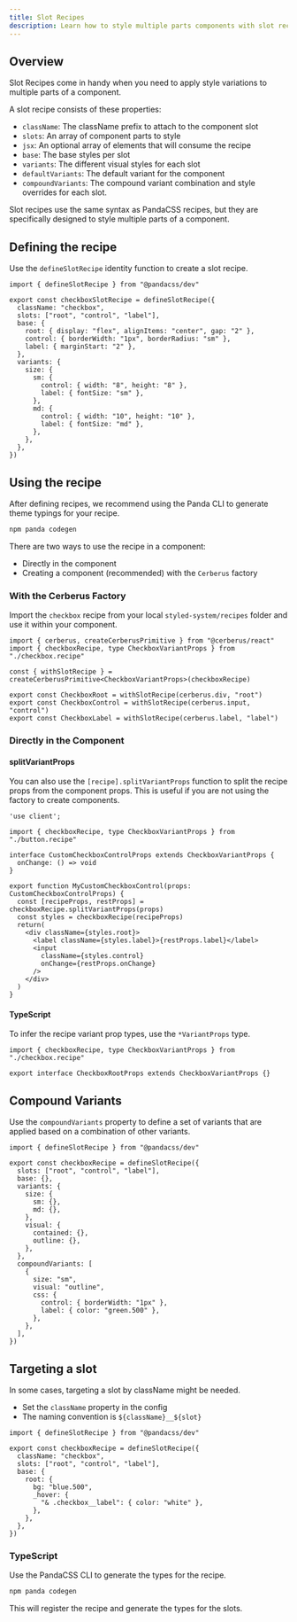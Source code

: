 ```yaml
---
title: Slot Recipes
description: Learn how to style multiple parts components with slot recipes.
---
```


## Overview

Slot Recipes come in handy when you need to apply style variations to multiple
parts of a component.

A slot recipe consists of these properties:

- `className`: The className prefix to attach to the component slot
- `slots`: An array of component parts to style
- `jsx`: An optional array of elements that will consume the recipe
- `base`: The base styles per slot
- `variants`: The different visual styles for each slot
- `defaultVariants`: The default variant for the component
- `compoundVariants`: The compound variant combination and style overrides for
  each slot.

Slot recipes use the same syntax as PandaCSS recipes, but they are specifically
designed to style multiple parts of a component.

## Defining the recipe

Use the `defineSlotRecipe` identity function to create a slot recipe.

```tsx title="checkbox.recipe.ts"
import { defineSlotRecipe } from "@pandacss/dev"

export const checkboxSlotRecipe = defineSlotRecipe({
  className: "checkbox",
  slots: ["root", "control", "label"],
  base: {
    root: { display: "flex", alignItems: "center", gap: "2" },
    control: { borderWidth: "1px", borderRadius: "sm" },
    label: { marginStart: "2" },
  },
  variants: {
    size: {
      sm: {
        control: { width: "8", height: "8" },
        label: { fontSize: "sm" },
      },
      md: {
        control: { width: "10", height: "10" },
        label: { fontSize: "md" },
      },
    },
  },
})
```

## Using the recipe

After defining recipes, we recommend using the Panda CLI to generate
theme typings for your recipe.

```bash
npm panda codegen
```

There are two ways to use the recipe in a component:

- Directly in the component
- Creating a component (recommended) with the `Cerberus` factory

### With the Cerberus Factory

Import the `checkbox` recipe from your local `styled-system/recipes` folder and use it within your component.

```tsx title="checkbox.tsx"
import { cerberus, createCerberusPrimitive } from "@cerberus/react"
import { checkboxRecipe, type CheckboxVariantProps } from "./checkbox.recipe"

const { withSlotRecipe } = createCerberusPrimitive<CheckboxVariantProps>(checkboxRecipe)

export const CheckboxRoot = withSlotRecipe(cerberus.div, "root")
export const CheckboxControl = withSlotRecipe(cerberus.input, "control")
export const CheckboxLabel = withSlotRecipe(cerberus.label, "label")
```

### Directly in the Component

#### splitVariantProps

You can also use the `[recipe].splitVariantProps` function to split the recipe
props from the component props. This is useful if you are not using the factory to create components.

```tsx title="checkbox.tsx" {10}
'use client';

import { checkboxRecipe, type CheckboxVariantProps } from "./button.recipe"

interface CustomCheckboxControlProps extends CheckboxVariantProps {
  onChange: () => void
}

export function MyCustomCheckboxControl(props: CustomCheckboxControlProps) {
  const [recipeProps, restProps] = checkboxRecipe.splitVariantProps(props)
  const styles = checkboxRecipe(recipeProps)
  return(
    <div className={styles.root}>
      <label className={styles.label}>{restProps.label}</label>
      <input
        className={styles.control}
        onChange={restProps.onChange}
      />
    </div>
  )
}
```

#### TypeScript

To infer the recipe variant prop types, use the `*VariantProps` type.

```tsx title="checkbox.tsx"
import { checkboxRecipe, type CheckboxVariantProps } from "./checkbox.recipe"

export interface CheckboxRootProps extends CheckboxVariantProps {}
```

## Compound Variants

Use the `compoundVariants` property to define a set of variants that are applied
based on a combination of other variants.

```tsx title="checkbox.recipe.ts" /compoundVariants/
import { defineSlotRecipe } from "@pandacss/dev"

export const checkboxRecipe = defineSlotRecipe({
  slots: ["root", "control", "label"],
  base: {},
  variants: {
    size: {
      sm: {},
      md: {},
    },
    visual: {
      contained: {},
      outline: {},
    },
  },
  compoundVariants: [
    {
      size: "sm",
      visual: "outline",
      css: {
        control: { borderWidth: "1px" },
        label: { color: "green.500" },
      },
    },
  ],
})
```

## Targeting a slot

In some cases, targeting a slot by className might be needed.

- Set the `className` property in the config
- The naming convention is `${className}__${slot}`

```tsx title="checkbox.recipe.ts" /& .checkbox__label/
import { defineSlotRecipe } from "@pandacss/dev"

export const checkboxRecipe = defineSlotRecipe({
  className: "checkbox",
  slots: ["root", "control", "label"],
  base: {
    root: {
      bg: "blue.500",
      _hover: {
        "& .checkbox__label": { color: "white" },
      },
    },
  },
})
```

### TypeScript

Use the PandaCSS CLI to generate the types for the recipe.

```bash
npm panda codegen
```

This will register the recipe and generate the types for the slots.